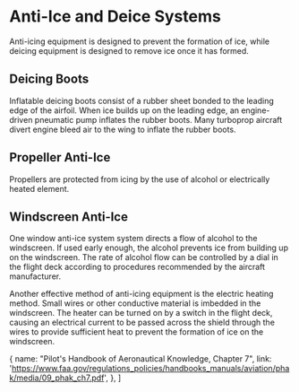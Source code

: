 

# Anti-Ice and Deice Systems

Anti-icing equipment is designed to prevent the formation of ice, while deicing
equipment is designed to remove ice once it has formed.

## Deicing Boots

Inflatable deicing boots consist of a rubber sheet bonded to the leading edge of
the airfoil. When ice builds up on the leading edge, an engine-driven pneumatic
pump inflates the rubber boots. Many turboprop aircraft divert engine bleed air
to the wing to inflate the rubber boots.

## Propeller Anti-Ice

Propellers are protected from icing by the use of alcohol or electrically heated
element.

## Windscreen Anti-Ice

One window anti-ice system system directs a flow of alcohol to the windscreen.
If used early enough, the alcohol prevents ice from building up on the
windscreen. The rate of alcohol flow can be controlled by a dial in the flight
deck according to procedures recommended by the aircraft manufacturer.

Another effective method of anti-icing equipment is the electric heating method.
Small wires or other conductive material is imbedded in the windscreen. The
heater can be turned on by a switch in the flight deck, causing an electrical
current to be passed across the shield through the wires to provide sufficient
heat to prevent the formation of ice on the windscreen.

  {
    name: "Pilot's Handbook of Aeronautical Knowledge, Chapter 7",
    link: 'https://www.faa.gov/regulations_policies/handbooks_manuals/aviation/phak/media/09_phak_ch7.pdf',
  },
]
